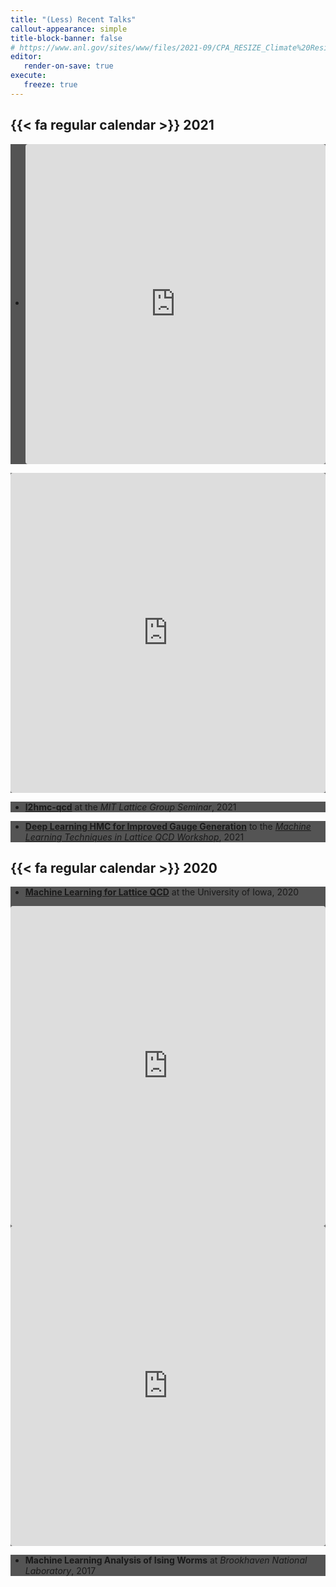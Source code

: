 ```yaml
---
title: "(Less) Recent Talks"
callout-appearance: simple
title-block-banner: false
# https://www.anl.gov/sites/www/files/2021-09/CPA_RESIZE_Climate%20Resilience%20Images_01_1920x1080.jpg
editor:
   render-on-save: true
execute:
   freeze: true
---
```



## {{< fa regular calendar >}} 2021

::: {.callout-caution icon=false title="[{{< fa solid person-chalkboard size=fa-lg >}}]{style='color:#A9A9B3;'} $\hspace{2pt}$ [[**Accelerated Sampling Methods for Lattice Gauge Theory**](https://saforem2.github.io/l2hmc-dwq25/), @ [BNL / DWQ @ 25](https://indico.bnl.gov/event/13576/) (12/2021)]{.dim-text}" collapse="true" style="width:100%;background-color: rgba(28, 28, 28, 0.75)!important; border-color: #2c2c2c!important;"}

-   
<iframe allow="picture-in-picture" src="https://saforem2.github.io/l2hmc-dwq25" title="Accelerated Sampling Methods for Lattice Gauge Theory" frameborder="0" webkitallowfullscreen mozallowfullscreen allowfullscreen width="100%" align="center" height="512" style="border:none;border-radius:0.25rem;">
    <p>Your browser does not support iframes.</p>
  </iframe>

:::

::: {.callout-caution icon=false title="[{{< fa solid person-chalkboard size=fa-lg >}}]{style='color:#A9A9B3;'} $\hspace{2pt}$ [Training Topological Samplers for Lattice Gauge Theory](https://saforem2.github.io/l2hmc_talk_ect2021) @ [ML4HEP, ECT* Trento](https://indico.ectstar.eu/event/77/contributions/2349/) (09/2021)" collapse="true" style="width:100%;background-color: rgba(28, 28, 28, 0.75)!important; border-color: #2c2c2c!important;"}

  
<iframe allow="picture-in-picture" src="https://saforem2.github.io/l2hmc_talk_ect2021" title="Training Topological Samplers for Lattice Gauge Theory" frameborder="0" webkitallowfullscreen mozallowfullscreen allowfullscreen width="100%" align="center" height="512" style="border:none;border-radius:0.25rem;">
    <p>Your browser does not support iframes.</p>
  </iframe>

:::

::: {.callout-caution icon=false title="[{{< fa solid person-chalkboard size=fa-lg >}}]{style='color:#A9A9B3;'} $\hspace{2pt}$ [[**l2hmc-qcd**](https://github.com/saforem2/l2hmc-qcd) @ MIT Lattice Group Seminar (2021)]{.dim-text}" collapse="true" style="width:100%;background-color: rgba(28, 28, 28, 0.75)!important; border-color: #2c2c2c!important;"}

- [**l2hmc-qcd**](https://github.com/saforem2/l2hmc-qcd) at the _MIT Lattice Group Seminar_, 2021

:::

::: {.callout-caution icon=false title="[{{< fa solid person-chalkboard size=fa-lg >}}]{style='color:#A9A9B3;'} $\hspace{2pt}$ [[**Deep Learning HMC for Improved Gauge Generation**](https://bit.ly/mainz21) @ [ML in LQCD Workshop](https://bit.ly/mainz21_overview) (2021)]{.dim-text}" collapse="true" style="width:100%;background-color: rgba(28, 28, 28, 0.75)!important; border-color: #2c2c2c!important;"}

- [**Deep Learning HMC for Improved Gauge Generation**](https://bit.ly/mainz21) to the [_Machine Learning Techniques in Lattice QCD Workshop_](https://bit.ly/mainz21_overview), 2021

:::

## {{< fa regular calendar >}} 2020

::: {.callout-caution icon=false title="[{{< fa solid person-chalkboard size=fa-lg >}}]{style='color:#A9A9B3;'} $\hspace{2pt}$ [**Machine Learning for Lattice QCD** (2020)]{.dim-text}" collapse="true" style="width:100%;background-color: rgba(28, 28, 28, 0.75)!important; border-color: #2c2c2c!important;"}

- [**Machine Learning for Lattice QCD**](https://slides.com/samforeman/l2hmc-qcd-93bc0c) at the University of Iowa, 2020
  
<iframe allow="picture-in-picture" src="https://slides.com/samforeman/l2hmc-qcd/embed" title="Machine Learning for Lattice QCD" frameborder="0" webkitallowfullscreen mozallowfullscreen allowfullscreen frameborder="0" webkitallowfullscreen mozallowfullscreen allowfullscreen width="100%" align="center" height="512" style="border:none;border-radius:0.25rem;">
    <p>Your browser does not support iframes.</p>
  </iframe>

:::

::: {.callout-caution icon=false title="[{{< fa solid person-chalkboard size=fa-lg >}}]{style='color:#A9A9B3;'} $\hspace{2pt}$ [[Machine Learning Inspired Analysis of Ising Model](https://bit.ly/latt2018) @ [Lattice](https://indico.fnal.gov/event/15949/overview) (2018)]{.dim-text}" collapse="true" style="width:100%;background-color: rgba(28, 28, 28, 0.75)!important; border-color: #2c2c2c!important;"}

<iframe allow="picture-in-picture" src="https://bit.ly/latt2018" title="Machine Learning Inspired Analysis of Ising Model" frameborder="0" webkitallowfullscreen mozallowfullscreen allowfullscreen frameborder="0" webkitallowfullscreen mozallowfullscreen allowfullscreen width="100%" align="center" height="512" style="border:none;border-radius:0.25rem;">
    <p>Your browser does not support iframes.</p>
  </iframe>

:::

::: {.callout-caution icon=false title="[{{< fa solid person-chalkboard size=fa-lg >}}]{style='color:#A9A9B3;'} $\hspace{2pt}$ [**Machine Learning Analysis of Ising Worms** (2017)]{.dim-text}" collapse="true" style="width:100%;background-color: rgba(28, 28, 28, 0.75)!important; border-color: #2c2c2c!important;"}

- **Machine Learning Analysis of Ising Worms** at _Brookhaven National Laboratory_, 2017

:::
